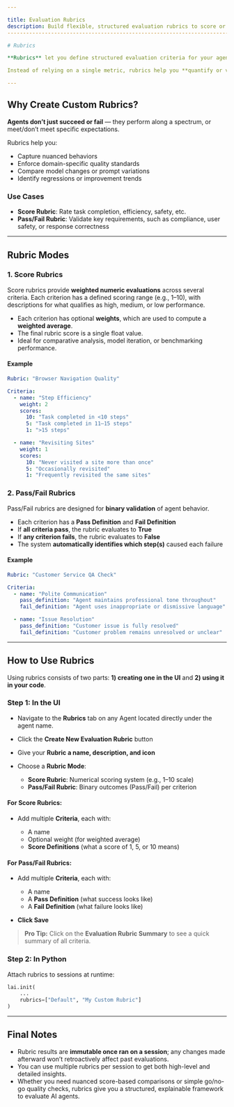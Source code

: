 ```yaml
---

title: Evaluation Rubrics
description: Build flexible, structured evaluation rubrics to score or validate your agent's behavior across sessions.
----------------------------------------------------------------------------------------------------------------------

# Rubrics

**Rubrics** let you define structured evaluation criteria for your agents — turning your domain knowledge into consistent, explainable scoring or validation systems.

Instead of relying on a single metric, rubrics help you **quantify or verify agent quality** across dimensions you care about.

---
```


## Why Create Custom Rubrics?

**Agents don’t just succeed or fail** — they perform along a spectrum, or meet/don’t meet specific expectations.

Rubrics help you:

* Capture nuanced behaviors
* Enforce domain-specific quality standards
* Compare model changes or prompt variations
* Identify regressions or improvement trends

### Use Cases

* **Score Rubric**: Rate task completion, efficiency, safety, etc.
* **Pass/Fail Rubric**: Validate key requirements, such as compliance, user safety, or response correctness

---

## Rubric Modes

### 1. Score Rubrics

Score rubrics provide **weighted numeric evaluations** across several criteria. Each criterion has a defined scoring range (e.g., 1–10), with descriptions for what qualifies as high, medium, or low performance.

* Each criterion has optional **weights**, which are used to compute a **weighted average**.
* The final rubric score is a single float value.
* Ideal for comparative analysis, model iteration, or benchmarking performance.

#### Example

```yaml
Rubric: "Browser Navigation Quality"

Criteria:
  - name: "Step Efficiency"
    weight: 2
    scores:
      10: "Task completed in <10 steps"
      5: "Task completed in 11–15 steps"
      1: ">15 steps"

  - name: "Revisiting Sites"
    weight: 1
    scores:
      10: "Never visited a site more than once"
      5: "Occasionally revisited"
      1: "Frequently revisited the same sites"
```

### 2. Pass/Fail Rubrics

Pass/Fail rubrics are designed for **binary validation** of agent behavior.

* Each criterion has a **Pass Definition** and **Fail Definition**
* If **all criteria pass**, the rubric evaluates to **True**
* If **any criterion fails**, the rubric evaluates to **False**
* The system **automatically identifies which step(s)** caused each failure

#### Example

```yaml
Rubric: "Customer Service QA Check"

Criteria:
  - name: "Polite Communication"
    pass_definition: "Agent maintains professional tone throughout"
    fail_definition: "Agent uses inappropriate or dismissive language"

  - name: "Issue Resolution"
    pass_definition: "Customer issue is fully resolved"
    fail_definition: "Customer problem remains unresolved or unclear"
```

---

## How to Use Rubrics

Using rubrics consists of two parts: **1) creating one in the UI** and **2) using it in your code**.

### Step 1: In the UI

* Navigate to the **Rubrics** tab on any Agent located directly under the agent name.
* Click the **Create New Evaluation Rubric** button

* Give your **Rubric a name, description, and icon**
* Choose a **Rubric Mode**:

  * **Score Rubric**: Numerical scoring system (e.g., 1–10 scale)
  * **Pass/Fail Rubric**: Binary outcomes (Pass/Fail) per criterion

#### For Score Rubrics:

* Add multiple **Criteria**, each with:

  * A name
  * Optional weight (for weighted average)
  * **Score Definitions** (what a score of 1, 5, or 10 means)

#### For Pass/Fail Rubrics:

* Add multiple **Criteria**, each with:

  * A name
  * A **Pass Definition** (what success looks like)
  * A **Fail Definition** (what failure looks like)

* **Click Save**

> **Pro Tip:** Click on the **Evaluation Rubric Summary** to see a quick summary of all criteria.

### Step 2: In Python

Attach rubrics to sessions at runtime:

```python
lai.init(
    ...
    rubrics=["Default", "My Custom Rubric"]
)
```

---

## Final Notes

* Rubric results are **immutable once ran on a session**; any changes made afterward won’t retroactively affect past evaluations.
* You can use multiple rubrics per session to get both high-level and detailed insights.
* Whether you need nuanced score-based comparisons or simple go/no-go quality checks, rubrics give you a structured, explainable framework to evaluate AI agents.
